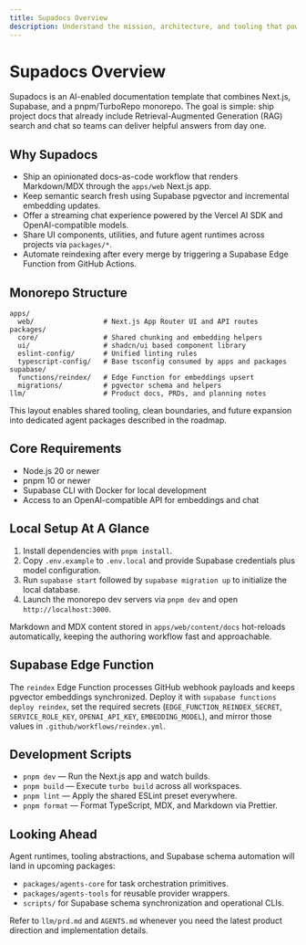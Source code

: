 ```yaml
---
title: Supadocs Overview
description: Understand the mission, architecture, and tooling that power Supadocs
---
```


# Supadocs Overview

Supadocs is an AI-enabled documentation template that combines Next.js, Supabase, and a pnpm/TurboRepo monorepo. The goal is simple: ship project docs that already include Retrieval-Augmented Generation (RAG) search and chat so teams can deliver helpful answers from day one.

## Why Supadocs

- Ship an opinionated docs-as-code workflow that renders Markdown/MDX through the `apps/web` Next.js app.
- Keep semantic search fresh using Supabase pgvector and incremental embedding updates.
- Offer a streaming chat experience powered by the Vercel AI SDK and OpenAI-compatible models.
- Share UI components, utilities, and future agent runtimes across projects via `packages/*`.
- Automate reindexing after every merge by triggering a Supabase Edge Function from GitHub Actions.

## Monorepo Structure

```text
apps/
  web/                 # Next.js App Router UI and API routes
packages/
  core/                # Shared chunking and embedding helpers
  ui/                  # shadcn/ui based component library
  eslint-config/       # Unified linting rules
  typescript-config/   # Base tsconfig consumed by apps and packages
supabase/
  functions/reindex/   # Edge Function for embeddings upsert
  migrations/          # pgvector schema and helpers
llm/                   # Product docs, PRDs, and planning notes
```

This layout enables shared tooling, clean boundaries, and future expansion into dedicated agent packages described in the roadmap.

## Core Requirements

- Node.js 20 or newer
- pnpm 10 or newer
- Supabase CLI with Docker for local development
- Access to an OpenAI-compatible API for embeddings and chat

## Local Setup At A Glance

1. Install dependencies with `pnpm install`.
2. Copy `.env.example` to `.env.local` and provide Supabase credentials plus model configuration.
3. Run `supabase start` followed by `supabase migration up` to initialize the local database.
4. Launch the monorepo dev servers via `pnpm dev` and open `http://localhost:3000`.

Markdown and MDX content stored in `apps/web/content/docs` hot-reloads automatically, keeping the authoring workflow fast and approachable.

## Supabase Edge Function

The `reindex` Edge Function processes GitHub webhook payloads and keeps pgvector embeddings synchronized. Deploy it with `supabase functions deploy reindex`, set the required secrets (`EDGE_FUNCTION_REINDEX_SECRET`, `SERVICE_ROLE_KEY`, `OPENAI_API_KEY`, `EMBEDDING_MODEL`), and mirror those values in `.github/workflows/reindex.yml`.

## Development Scripts

- `pnpm dev` — Run the Next.js app and watch builds.
- `pnpm build` — Execute `turbo build` across all workspaces.
- `pnpm lint` — Apply the shared ESLint preset everywhere.
- `pnpm format` — Format TypeScript, MDX, and Markdown via Prettier.

## Looking Ahead

Agent runtimes, tooling abstractions, and Supabase schema automation will land in upcoming packages:

- `packages/agents-core` for task orchestration primitives.
- `packages/agents-tools` for reusable provider wrappers.
- `scripts/` for Supabase schema synchronization and operational CLIs.

Refer to `llm/prd.md` and `AGENTS.md` whenever you need the latest product direction and implementation details.
